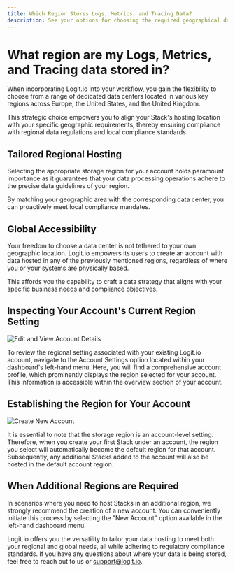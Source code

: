 ```yaml
---
title: Which Region Stores Logs, Metrics, and Tracing Data?
description: See your options for choosing the required geographical data center for storing your logs, metrics and traces
---
```


# What region are my Logs, Metrics, and Tracing data stored in?

When incorporating Logit.io into your workflow, you gain the flexibility to choose 
from a range of dedicated data centers located in various key regions across 
Europe, the United States, and the United Kingdom.

This strategic choice empowers you to align your Stack's hosting location 
with your specific geographic requirements, thereby ensuring compliance 
with regional data regulations and local compliance standards.

## Tailored Regional Hosting

Selecting the appropriate storage region for your account holds paramount 
importance as it guarantees that your data processing operations 
adhere to the precise data guidelines of your region.

By matching your geographic area with the corresponding data center, 
you can proactively meet local compliance mandates.

## Global Accessibility

Your freedom to choose a data center is not tethered to your own geographic 
location. Logit.io empowers its users to create an account with data hosted 
in any of the previously mentioned regions, regardless of where you or 
your systems are physically based.

This affords you the capability to craft a data strategy that aligns 
with your specific business needs and compliance objectives.

## Inspecting Your Account's Current Region Setting

![Edit and View Account Details](@/images/help/subscription-usage/edit-account-details.png)

To review the regional setting associated with your existing Logit.io account, 
navigate to the Account Settings option located within your dashboard's left-hand 
menu. Here, you will find a comprehensive account profile, which prominently 
displays the region selected for your account. This information is 
accessible within the overview section of your account.

## Establishing the Region for Your Account

![Create New Account](@/images/help/subscription-usage/create-new-account.png)

It is essential to note that the storage region is an account-level setting. 
Therefore, when you create your first Stack under an account, the region you 
select will automatically become the default region for that account. Subsequently, 
any additional Stacks added to the account will also be hosted in the default account region.

## When Additional Regions are Required

In scenarios where you need to host Stacks in an additional region, we 
strongly recommend the creation of a new account. You can conveniently 
initiate this process by selecting the "New Account" option 
available in the left-hand dashboard menu.

Logit.io offers you the versatility to tailor your data hosting to meet 
both your regional and global needs, all while adhering to regulatory 
compliance standards. If you have any questions about where your data is 
being stored, feel free to reach out to 
us <IntercomButton text="via live chat" /> or [support@logit.io](mailto:support@logit.io).